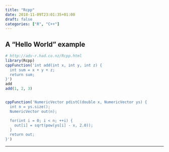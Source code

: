 ```yaml
---
title: "Rcpp"
date: 2018-11-09T23:01:35+01:00
draft: false
categories: ["R", "C++"]
---
```


## A "Hello World" example

```r
# http://adv-r.had.co.nz/Rcpp.html
library(Rcpp)
cppFunction('int add(int x, int y, int z) {
  int sum = x + y + z;
  return sum;
}')
add
add(1, 2, 3)


cppFunction('NumericVector pdistC(double x, NumericVector ys) {
  int n = ys.size();
  NumericVector out(n);

  for(int i = 0; i < n; ++i) {
    out[i] = sqrt(pow(ys[i] - x, 2.0));
  }
  return out;
}')
```

***
